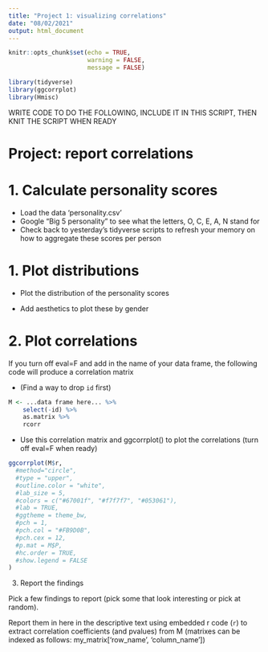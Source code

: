 ```yaml
---
title: "Project 1: visualizing correlations"
date: "08/02/2021"
output: html_document
---
```


```r
knitr::opts_chunk$set(echo = TRUE, 
                      warning = FALSE,
                      message = FALSE)
```

```r
library(tidyverse)
library(ggcorrplot)
library(Hmisc)
```

WRITE CODE TO DO THE FOLLOWING, INCLUDE IT IN THIS SCRIPT, THEN KNIT THE SCRIPT WHEN READY

# Project: report correlations

# 1. Calculate personality scores

- Load the data 'personality.csv'
- Google "Big 5 personality" to see what the letters, O, C, E, A, N stand for
- Check back to yesterday's tidyverse scripts to refresh your memory on how to aggregate these scores per person

# 1. Plot distributions 

- Plot the distribution of the personality scores

- Add aesthetics to plot these by gender

# 2. Plot correlations

If you turn off eval=F and add in the name of your data frame, the following code will produce a correlation matrix

- (Find a way to drop `id` first)


```r
M <- ...data frame here... %>% 
    select(-id) %>% 
    as.matrix %>% 
    rcorr
```

- Use this correlation matrix and ggcorrplot() to plot the correlations (turn off eval=F when ready)


```r
ggcorrplot(M$r, 
  #method="circle",
  #type = "upper",
  #outline.color = "white",
  #lab_size = 5,
  #colors = c("#67001f", "#f7f7f7", "#053061"),
  #lab = TRUE,
  #ggtheme = theme_bw,
  #pch = 1,
  #pch.col = "#FB9D0B",
  #pch.cex = 12,
  #p.mat = M$P,
  #hc.order = TRUE,
  #show.legend = FALSE
)
```

3. Report the findings

Pick a few findings to report (pick some that look interesting or pick at random). 

Report them in here in the descriptive text using embedded r code (`r `) to extract correlation coefficients (and pvalues) from M (matrixes can be indexed as follows: my_matrix['row_name', 'column_name'])
